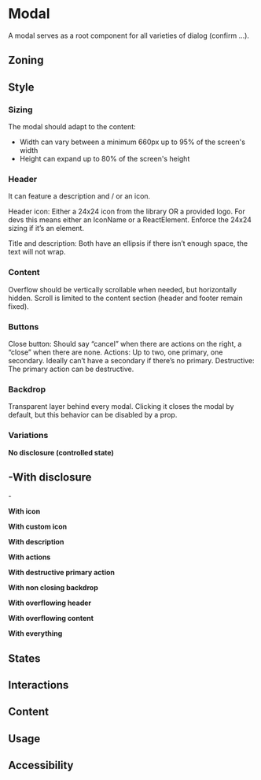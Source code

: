


<Meta of={Stories} />
<Status id="modal" />

# Modal

A modal serves as a root component for all varieties of dialog (confirm ...).

## Zoning

<FigmaImage
	src="https://www.figma.com/file/0Jolh2prAAdfO5224n3OU3/Modal?node-id=738%3A12433"
	alt="Zoning image for Modal"
/>

## Style

### Sizing

The modal should adapt to the content:

- Width can vary between a minimum 660px up to 95% of the screen's width
- Height can expand up to 80% of the screen's height

### Header

It can feature a description and / or an icon.

Header icon: Either a 24x24 icon from the library OR a provided logo.
For devs this means either an IconName or a ReactElement.
Enforce the 24x24 sizing if it’s an element.

Title and description: Both have an ellipsis if there isn’t enough space, the text will not wrap.

### Content

Overflow should be vertically scrollable when needed, but horizontally hidden.
Scroll is limited to the content section (header and footer remain fixed).

### Buttons

Close button: Should say “cancel” when there are actions on the right, a “close” when there are none.
Actions: Up to two, one primary, one secondary. Ideally can’t have a secondary if there’s no primary.
Destructive: The primary action can be destructive.

### Backdrop

Transparent layer behind every modal. Clicking it closes the modal by default, but this behavior can be disabled by a prop.

### Variations

**No disclosure (controlled state)**

<Canvas>
	<Story height="5rem" story={Stories.NoDisclosure} />
</Canvas>

## -**With disclosure**

<Canvas>
	<Story height="5rem" story={Stories.WithDisclosure} />-
</Canvas>

**With icon**

<Canvas>
	<Story height="5rem" story={Stories.WithIcon} />
</Canvas>

**With custom icon**

<Canvas>
	<Story height="5rem" story={Stories.WithCustomIcon} />
</Canvas>

**With description**

<Canvas>
	<Story height="5rem" story={Stories.WithDescription} />
</Canvas>

**With actions**

<Canvas>
	<Story height="5rem" story={Stories.WithActions} />
</Canvas>

**With destructive primary action**

<Canvas>
	<Story height="5rem" story={Stories.WithDestructivePrimaryAction} />
</Canvas>

**With non closing backdrop**

<Canvas>
	<Story height="5rem" story={Stories.WithNonClosingBackdrop} />
</Canvas>

**With overflowing header**

<Canvas>
	<Story height="5rem" story={Stories.WithOverflowingHeader} />
</Canvas>

**With overflowing content**

<Canvas>
	<Story height="5rem" story={Stories.WithOverflowingContent} />
</Canvas>

**With everything**

<Canvas>
	<Story height="5rem" story={Stories.WithEverything} />
</Canvas>

## States

## Interactions

## Content

## Usage

## Accessibility

